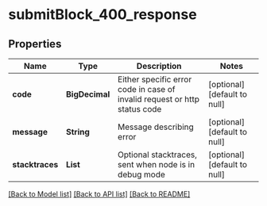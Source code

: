 # submitBlock_400_response

## Properties

| Name            | Type           | Description                                                               | Notes                        |
| --------------- | -------------- | ------------------------------------------------------------------------- | ---------------------------- |
| **code**        | **BigDecimal** | Either specific error code in case of invalid request or http status code | [optional] [default to null] |
| **message**     | **String**     | Message describing error                                                  | [optional] [default to null] |
| **stacktraces** | **List**       | Optional stacktraces, sent when node is in debug mode                     | [optional] [default to null] |

[[Back to Model list]](../README.md#documentation-for-models) [[Back to API list]](../README.md#documentation-for-api-endpoints) [[Back to README]](../README.md)
